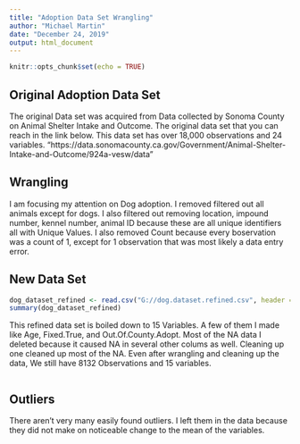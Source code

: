 ---
title: "Adoption Data Set Wrangling"
author: "Michael Martin"
date: "December 24, 2019"
output: html_document
---

```{r setup, include=FALSE}
knitr::opts_chunk$set(echo = TRUE)
```

## Original Adoption Data Set

The original Data set was acquired from Data collected by Sonoma County on Animal Shelter Intake and Outcome. The original data set that you can reach in the link below. This data set has over 18,000 observations and 24 variables.  "https://data.sonomacounty.ca.gov/Government/Animal-Shelter-Intake-and-Outcome/924a-vesw/data"


## Wrangling

I am focusing my attention on Dog adoption. I removed filtered out all animals except for dogs. I also filtered out
removing location, impound number, kennel number, animal ID because these are all unique identifiers all with Unique 
Values. I also removed Count because every boservation was a count of 1, except for 1 observation that was most likely a data entry error. 

## New Data Set

```{r fig.height=3}
dog_dataset_refined <- read.csv("G://dog.dataset.refined.csv", header = TRUE, na.strings = c("", " ", "NA"))
summary(dog_dataset_refined)
```

This refined data set is boiled down to 15 Variables. A few of them I made like Age, Fixed.True, and Out.Of.County.Adopt. Most of the NA data I deleted because it caused NA in several other colums as well. 
Cleaning up one cleaned up most of the NA. Even after wrangling and cleaning up the data, We still have 8132 Observations and 15 variables.
```{r}

```

## Outliers 
There aren't very many easily found outliers. I left them in the data because they did not make on noticeable change to the mean of the variables. 